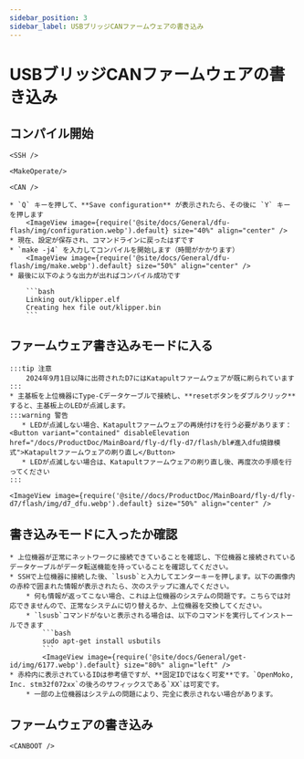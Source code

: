 ```yaml
---
sidebar_position: 3
sidebar_label: USBブリッジCANファームウェアの書き込み
---
```




# USBブリッジCANファームウェアの書き込み

## コンパイル開始

    <SSH />

    <MakeOperate/>

    <CAN />

    * `Q` キーを押して、**Save configuration** が表示されたら、その後に `Y` キーを押します
        <ImageView image={require('@site/docs/General/dfu-flash/img/configuration.webp').default} size="40%" align="center" />
    * 現在、設定が保存され、コマンドラインに戻ったはずです
    * `make -j4` を入力してコンパイルを開始します（時間がかかります）
        <ImageView image={require('@site/docs/General/dfu-flash/img/make.webp').default} size="50%" align="center" />
    * 最後に以下のような出力が出ればコンパイル成功です

        ```bash
        Linking out/klipper.elf
        Creating hex file out/klipper.bin
        ```
## ファームウェア書き込みモードに入る

    :::tip 注意
        2024年9月1日以降に出荷されたD7にはKatapultファームウェアが既に刷られています
    :::
    * 主基板を上位機器にType-Cデータケーブルで接続し、**resetボタンをダブルクリック**すると、主基板上のLEDが点滅します。
    :::warning 警告
       * LEDが点滅しない場合、Katapultファームウェアの再焼付けを行う必要があります：<Button variant="contained" disableElevation href="/docs/ProductDoc/MainBoard/fly-d/fly-d7/flash/bl#進入dfu燒錄模式">Katapultファームウェアの刷り直し</Button>
       * LEDが点滅しない場合は、Katapultファームウェアの刷り直し後、再度次の手順を行ってください
    :::
    
    <ImageView image={require('@site//docs/ProductDoc/MainBoard/fly-d/fly-d7/flash/img/d7_dfu.webp').default} size="50%" align="center" />
## 書き込みモードに入ったか確認

    * 上位機器が正常にネットワークに接続できていることを確認し、下位機器と接続されているデータケーブルがデータ転送機能を持っていることを確認してください。
    * SSHで上位機器に接続した後、`lsusb`と入力してエンターキーを押します。以下の画像内の赤枠で囲まれた情報が表示されたら、次のステップに進んでください。
        * 何も情報が返ってこない場合、これは上位機器のシステムの問題です。こちらでは対応できませんので、正常なシステムに切り替えるか、上位機器を交換してください。
        * `lsusb`コマンドがないと表示される場合は、以下のコマンドを実行してインストールできます
            ```bash
            sudo apt-get install usbutils
            ```
            <ImageView image={require('@site/docs/General/get-id/img/6177.webp').default} size="80%" align="left" /> 
    * 赤枠内に表示されているIDは参考値ですが、**固定IDではなく可変**です。`OpenMoko, Inc. stm32f072xx`の後ろのサフィックスである`XX`は可変です。
        * 一部の上位機器はシステムの問題により、完全に表示されない場合があります。

## ファームウェアの書き込み

    <CANBOOT />
